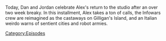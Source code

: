 {{DEFAULTSORT:
    #_EPISODE_0695:June 22, 2022
}}{{Episode
    | title           = June 22, 2022
    | caption         = [https://knowledgefight.libsyn.com/695-june-22-2022 Listen to this episode on Libsyn]
    | episodeNumber   = 695
    | length          = 01:17:09
    | airDate         = June 24, 2022
    | coverageDate    = June 22, 2022
    | previousEpisode = [[694: The Case of the Missing Propagandist]]
    | nextEpisode     = [[696: June 24, 2022]]
}}

{{Stub}}

Today, Dan and Jordan celebrate Alex's return to the studio after an over two week breaky.  In this installment, Alex takes a ton of calls, the Infowars crew are reimagined as the castaways on Gilligan's Island, and an Italian weirdo warns of sentient cities and robot armies.

[[Category:Episodes]]
